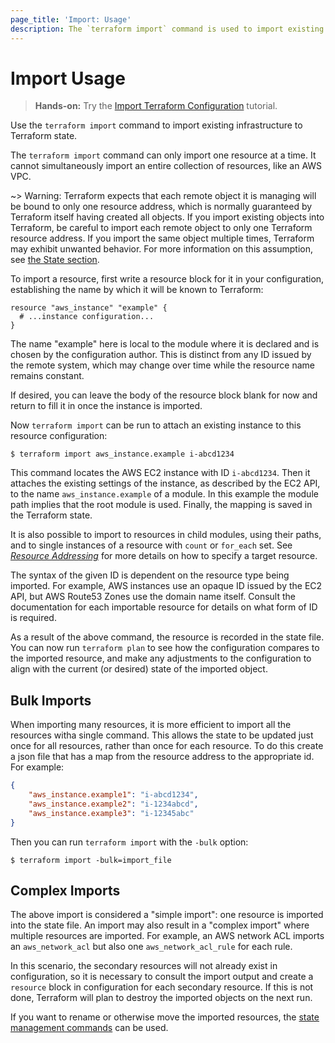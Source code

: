 ```yaml
---
page_title: 'Import: Usage'
description: The `terraform import` command is used to import existing infrastructure.
---
```


# Import Usage

> **Hands-on:** Try the [Import Terraform Configuration](https://learn.hashicorp.com/tutorials/terraform/state-import?in=terraform/state&utm_source=WEBSITE&utm_medium=WEB_IO&utm_offer=ARTICLE_PAGE&utm_content=DOCS) tutorial.


Use the `terraform import` command to import existing infrastructure to Terraform state.

The `terraform import` command can only import one resource at a time. It cannot simultaneously import an entire collection of resources, like an AWS VPC.

~> Warning: Terraform expects that each remote object it is managing will be
bound to only one resource address, which is normally guaranteed by Terraform
itself having created all objects. If you import existing objects into Terraform,
be careful to import each remote object to only one Terraform resource address.
If you import the same object multiple times, Terraform may exhibit unwanted
behavior. For more information on this assumption, see
[the State section](/language/state).

To import a resource, first write a resource block for it in your
configuration, establishing the name by which it will be known to Terraform:

```
resource "aws_instance" "example" {
  # ...instance configuration...
}
```

The name "example" here is local to the module where it is declared and is
chosen by the configuration author. This is distinct from any ID issued by
the remote system, which may change over time while the resource name
remains constant.

If desired, you can leave the body of the resource block blank for now and
return to fill it in once the instance is imported.

Now `terraform import` can be run to attach an existing instance to this
resource configuration:

```shell
$ terraform import aws_instance.example i-abcd1234
```

This command locates the AWS EC2 instance with ID `i-abcd1234`. Then it attaches
the existing settings of the instance, as described by the EC2 API, to the
name `aws_instance.example` of a module. In this example the module path
implies that the root module is used. Finally, the mapping is saved in the
Terraform state.

It is also possible to import to resources in child modules, using their paths,
and to single instances of a resource with `count` or `for_each` set. See
[_Resource Addressing_](/cli/state/resource-addressing) for more
details on how to specify a target resource.

The syntax of the given ID is dependent on the resource type being imported.
For example, AWS instances use an opaque ID issued by the EC2 API, but
AWS Route53 Zones use the domain name itself. Consult the documentation for
each importable resource for details on what form of ID is required.

As a result of the above command, the resource is recorded in the state file.
You can now run `terraform plan` to see how the configuration compares to
the imported resource, and make any adjustments to the configuration to
align with the current (or desired) state of the imported object.

## Bulk Imports

When importing many resources, it is more efficient to import all the
resources witha single command. This allows the state to be updated just once
for all resources, rather than once for each resource. To do this create
a json file that has a map from the resource address to the appropriate id.
For example:

```json
{
    "aws_instance.example1": "i-abcd1234",
    "aws_instance.example2": "i-1234abcd",
    "aws_instance.example3": "i-12345abc"
}
```

Then you can run `terraform import` with the `-bulk` option:

```shell
$ terraform import -bulk=import_file
```

## Complex Imports

The above import is considered a "simple import": one resource is imported
into the state file. An import may also result in a "complex import" where
multiple resources are imported. For example, an AWS network ACL imports
an `aws_network_acl` but also one `aws_network_acl_rule` for each rule.

In this scenario, the secondary resources will not already exist in
configuration, so it is necessary to consult the import output and create
a `resource` block in configuration for each secondary resource. If this is
not done, Terraform will plan to destroy the imported objects on the next run.

If you want to rename or otherwise move the imported resources, the
[state management commands](/cli/commands/state) can be used.
